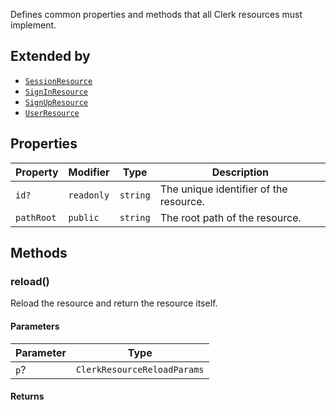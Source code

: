 Defines common properties and methods that all Clerk resources must implement.

## Extended by

- [`SessionResource`](session-resource.mdx)
- [`SignInResource`](sign-in-resource.mdx)
- [`SignUpResource`](sign-up-resource.mdx)
- [`UserResource`](user-resource.mdx)

## Properties

| Property                         | Modifier   | Type     | Description                            |
| -------------------------------- | ---------- | -------- | -------------------------------------- |
| <a id="id"></a> `id?`            | `readonly` | `string` | The unique identifier of the resource. |
| <a id="pathroot"></a> `pathRoot` | `public`   | `string` | The root path of the resource.         |

## Methods

### reload()

Reload the resource and return the resource itself.

#### Parameters

| Parameter | Type                        |
| --------- | --------------------------- |
| `p`?      | `ClerkResourceReloadParams` |

#### Returns
